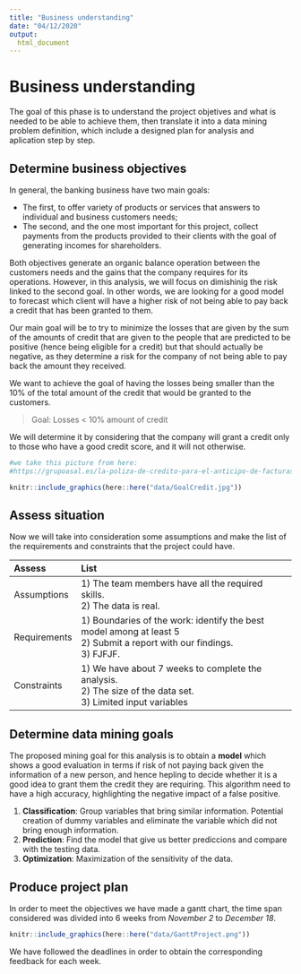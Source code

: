 ```yaml
---
title: "Business understanding"
date: "04/12/2020"
output: 
  html_document
---
```

# Business understanding

The goal of this phase is to understand the project objetives and what is needed to be able to achieve them, then translate it into a data mining problem definition, which include a designed plan for analysis and aplication step by step.  

## Determine business objectives

In general, the banking business have two main goals: 

- The first, to offer variety of products or services that answers to individual and business customers needs; 
- The second, and the one most important for this project, collect payments from the products provided to their clients with the goal of generating incomes for shareholders.

Both objectives generate an organic balance operation between the customers needs and the gains that the company requires for its operations. However, in this analysis, we will focus on dimishinig the risk linked to the second goal. In other words, we are looking for a good model to forecast which client will have a higher risk of not being able to pay back a credit that has been granted to them. 

Our main goal will be to try to minimize the losses that are given by the sum of the amounts of credit that are given to the people that are predicted to be positive (hence being eligible for a credit) but that should actually be negative, as they determine a risk for the company of not being able to pay back the amount they received.  

We want to achieve the goal of having the losses being smaller than the 10% of the total amount of the credit that would be granted to the customers.

> Goal: Losses < 10% amount of credit

We will determine it by considering that the company will grant a credit only to those who have a good credit score, and it will not otherwise. 

```r

#we take this picture from here: 
#https://grupoasal.es/la-poliza-de-credito-para-el-anticipo-de-facturas/

knitr::include_graphics(here::here("data/GoalCredit.jpg"))

```

## Assess situation

Now we will take into consideration some assumptions and make the list of the requirements and constraints that the project could have.

|     Assess  | List                                                                           |
| :---------  |:-------------------------------------------------------------------------------|
| Assumptions | 1) The team members have all the required skills. <br /> 2) The data is real.  |
| Requirements| 1) Boundaries of the work: identify the best model among at least 5 <br /> 2) Submit a report with our findings. <br /> 3) FJFJF.  |
| Constraints | 1) We have about 7 weeks to complete the analysis. <br /> 2) The size of the data set. <br /> 3) Limited input variables |

## Determine data mining goals

The proposed mining goal for this analysis is to obtain a **model** which shows a good evaluation in terms if risk of not paying back given the information of a new person, and hence hepling to decide whether it is a good idea to grant them the credit they are requiring. This algorithm need to have a high accuracy, highlighting the negative impact of a false positive.

1) **Classification**: Group variables that bring similar information. Potential creation of dummy variables and eliminate the variable which did not bring enough information. 
2) **Prediction**: Find the model that give us better prediccions and compare with the testing data.
3) **Optimization**: Maximization of the sensitivity of the data.

## Produce project plan

In order to meet the objectives we have made a gantt chart, the time span considered was divided into 6 weeks from *November 2* to *December 18*.

```r

knitr::include_graphics(here::here("data/GanttProject.png"))

```


We have followed the deadlines in order to obtain the corresponding feedback for each week.